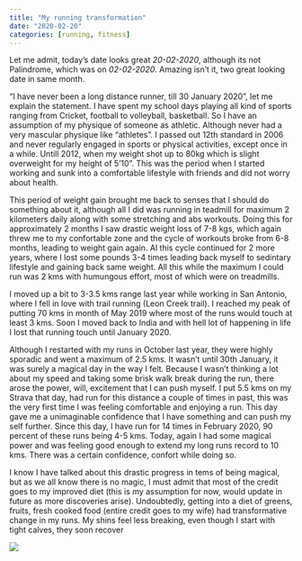 ```yaml
---
title: "My running transformation"
date: "2020-02-20"
categories: [running, fitness]
---
```


Let me admit, today's date looks great *20-02-2020*, although its not Palindrome, which was on *02-02-2020*. Amazing isn't it, two great looking date in same month.

"I have never been a long distance runner, till 30 January 2020", let me explain the statement. I have spent my school days playing all kind of sports ranging from Cricket, football to volleyball, basketball. So I have an assumption of my physique of someone as athletic. Although never had a very mascular physique like "athletes". I passed out 12th standard in 2006 and never regularly engaged in sports or physical activities, except once in a while. Untill 2012, when my weight shot up to 80kg which is slight overweight for my height of 5'10". This was the period when I started working and sunk into a comfortable lifestyle with friends and did not worry about health.

This period of weight gain brought me back to senses that I should do something about it, although all I did was running in teadmill for maximum 2 kilometers daily along with some stretching and abs workouts. Doing this for approximately 2 months I saw drastic weight loss of 7-8 kgs, which again threw me to my confortable zone and the cycle of workouts broke from 6-8 months, leading to weight gain again. Al this cycle continued for 2 more years, where I lost some pounds 3-4 times leading back myself to sedintary lifestyle and gaining back same weight. All this while the maximum I could run was 2 kms with humungous effort, most of which were on treadmills.

I moved up a bit to 3-3.5 kms range last year while working in San Antonio, where I fell in love with trail running (Leon Creek trail). I reached my peak of putting 70 kms in month of May 2019 where most of the runs would touch at least 3 kms. Soon I moved back to India and with hell lot of happening in life I lost that running touch until January 2020.

Although I restarted with my runs in October last year, they were highly sporadic and went a maximum of 2.5 kms. It wasn't until 30th January, it was surely a magical day in the way I felt. Because I wasn't thinking a lot about my speed and taking some brisk walk break during the run, there arose the power, will, excitement that I can push myself. I put 5.5 kms on my Strava that day, had run for this distance a couple of times in past, this was the very first time I was feeling comfortable and enjoying a run. This day gave me a unimaginable confidence that I have something and can push my self further. Since this day, I have run for 14 times in February 2020, 90 percent of these runs being 4-5 kms. Today, again I had some magical power and was feeling good enough to extend my long runs record to 10 kms. There was a certain confidence, confort while doing so.

I know I have talked about this drastic progress in tems of being magical, but as we all know there is no magic, I must admit that most of the credit goes to my improved diet (this is my assumption for now, would update in future as more discoveries arise). Undoubtedly, getting into a diet of greens, fruits, fresh cooked food (entire credit goes to my wife) had transformative change in my runs. My shins feel less breaking, even though I start with tight calves, they soon recover

![](running_journey.jpg)